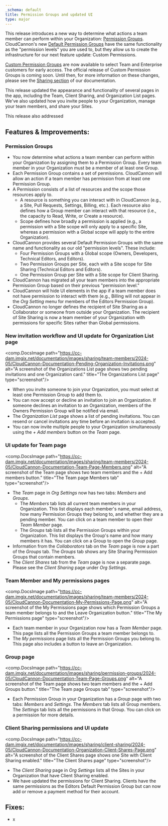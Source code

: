 ```yaml
---
_schema: default
title: Permission Groups and updated UI
type: major
---
```

This release introduces a new way to determine what actions a team member can perform within your Organization: [Permission Groups](/documentation/articles/what-are-permission-groups/). CloudCannon's new [Default Permission Groups](/documentation/articles/what-are-default-permission-groups/) have the same functionality as the "permission levels" you are used to, but they allow us to create the infrastructure for our next feature update: Custom Permissions.

[Custom Permission Groups](/documentation/articles/what-are-custom-permission-groups/) are now available to select Team and Enterprise customers for early access. The official release of Custom Permission Groups is coming soon. Until then, for more information on these changes, please see the [Sharing section](/documentation/articles/introduction-to-sharing/) of our documentation.

This release updated the appearance and functionality of several pages in the app, including the Team, Client Sharing, and Organization List pages. We've also updated how you invite people to your Organization, manage your team members, and share your Sites.

This release also addressed

## Features & Improvements:

### Permission Groups

* You now determine what actions a team member can perform within your Organization by assigning them to a Permission Group. Every team member in your Organization must be a member of at least one Group.
* Each Permission Group contains a set of permissions. CloudCannon will allow an action if a team member has permission from at least one Permission Group.
* A Permission consists of a list of resources and the scope those resources apply to.
  * A resource is something you can interact with in CloudCannon (e.g., a Site, Pull Requests, Settings, Billing, etc.). Each resource also defines how a Group member can interact with that resource (i.e., the capacity to Read, Write, or Create a resource).
  * Scope defines how broadly a permission is applied (e.g., a permission with a Site scope will only apply to a specific Site, whereas a permission with a Global scope will apply to the entire Organization).
* CloudCannon provides several Default Permission Groups with the same name and functionality as our old "permission levels". These include:
  * Four Permission Groups with a Global scope (Owners, Developers, Technical Editors, and Editors).
  * Two Permission Groups per Site, each with a Site scope for Site Sharing (Technical Editors and Editors).
  * One Permission Group per Site with a Site scope for Client Sharing.
* CloudCannon has migrated all your team members into the appropriate Permission Group based on their previous "permission level."
* CloudCannon will hide UI elements in the app if a team member does not have permission to interact with them (e.g., Billing will not appear in the *Org Setting* menu for members of the Editors Permission Group).
* CloudCannon no longer defines the recipient of Site Sharing as a Collaborator or someone from outside your Organization. The recipient of Site Sharing is now a team member of your Organization with permissions for specific Sites rather than Global permissions.

### New invitation workflow and UI update for Organization List page

<comp.DocsImage path="https://cc-dam.imgix.net/documentation/images/sharing/team-members/2024-05/CloudCannon-Documentation-Pending-Organization-Invitations.png" alt="A screenshot of the Organizations List page shows two pending invitations and one Organization card." title="The Organizations List page" type="screenshot"/>

* When you invite someone to join your Organization, you must select at least one Permission Group to add them to.
* You can now accept or decline an invitation to join an Organization. If someone declines an invitation to an Organization, members of the Owners Permission Group will be notified via email.
* The *Organization List* page shows a list of pending invitations. You can resend or cancel invitations any time before an invitation is accepted.
* You can now invite multiple people to your Organization simultaneously using the *\+ Add members* button on the *Team* page.

### UI update for Team page

<comp.DocsImage path="https://cc-dam.imgix.net/documentation/images/sharing/team-members/2024-05/CloudCannon-Documentation-Team-Page-Members.png" alt="A screenshot of the Team page shows two team members and the + Add members button." title="The Team page Members tab" type="screenshot"/>

* The *Team* page in *Org Settings* now has two tabs: *Members* and *Groups*.
  * The *Members* tab lists all current team members in your Organization. This list displays each member's name, email address, how many Permission Groups they belong to, and whether they are a pending member. You can click on a team member to open their *Team Member* page.
  * The *Groups* tab lists all the Permission Groups within your Organization. This list displays the Group's name and how many members it has. You can click on a Group to open the *Group* page.
* Information from the *Collaborators* tab on the *Team* page is now a part of the *Groups* tab. The *Groups* tab shows any Site Sharing Permission Groups that contain members.
* The *Client Shares* tab from the *Team* page is now a separate page. Please see the *Client Sharing* page under *Org Settings*.

### Team Member and My permissions pages

<comp.DocsImage path="https://cc-dam.imgix.net/documentation/images/sharing/team-members/2024-05/CloudCannon-Documentation-My-Permissions-Page.png" alt="A screenshot of the My Permissions page shows which Permission Groups a team member belongs to and the Leave Organization button." title="The My Permissions page" type="screenshot"/>

* Each team member in your Organization now has a *Team Member* page. This page lists all the Permission Groups a team member belongs to.
* The *My permissions* page lists all the Permission Groups you belong to. This page also includes a button to leave an Organization.

### Group page

<comp.DocsImage path="https://cc-dam.imgix.net/documentation/images/sharing/permission-groups/2024-05/CloudCannon-Documentation-Team-Page-Groups.png" alt="A screenshot of the Team page shows two team members and the + Add Groups button." title="The Team page Groups tab" type="screenshot"/>

* Each Permission Group in your Organization has a *Group* page with two tabs: *Members* and *Settings*. The *Members* tab lists all Group members. The *Settings* tab lists all the permissions in that Group. You can click on a permission for more details.

### Client Sharing permissions and UI update

<comp.DocsImage path="https://cc-dam.imgix.net/documentation/images/sharing/client-sharing/2024-05/CloudCannon-Documentation-Organization-Client-Shares-Page.png" alt="A screenshot of the Client Shares page shows one Site with Client Sharing enabled." title="The Client Shares page" type="screenshot"/>

* The *Client Sharing* page in *Org Settings* lists all the Sites in your Organization that have Client Sharing enabled.
* We have updated the permissions for Client Sharing. Clients have the same permissions as the Editors Default Permission Group but can now add or remove a payment method for their account.

## Fixes:

* x